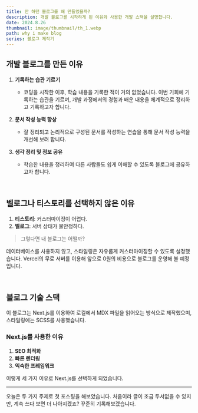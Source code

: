 ```yaml
---
title: 안 하던 블로그를 왜 만들었을까?
description: 개발 블로그를 시작하게 된 이유와 사용한 개발 스택을 설명합니다.
date: 2024.8.26
thumbnail: image/thumbnail/th_1.webp
path: why i make blog
series: 블로그 제작기
---
```


## 개발 블로그를 만든 이유

1. **기록하는 습관 기르기**

   - 코딩을 시작한 이후, 학습 내용을 기록한 적이 거의 없었습니다. 이번 기회에 기록하는 습관을 기르며, 개발 과정에서의 경험과 배운 내용을 체계적으로 정리하고 기록하고자 합니다.

2. **문서 작성 능력 향상**

   - 잘 정리되고 논리적으로 구성된 문서를 작성하는 연습을 통해 문서 작성 능력을 개선해 보려 합니다.

3. **생각 정리 및 정보 공유**
   - 학습한 내용을 정리하여 다른 사람들도 쉽게 이해할 수 있도록 블로그에 공유하고자 합니다.

<br />

## 벨로그나 티스토리를 선택하지 않은 이유

1. **티스토리**: 커스터마이징이 어렵다.
2. **벨로그**: 서버 상태가 불안정하다.

> 그렇다면 내 블로그는 어떨까?

데이터베이스를 사용하지 않고, 스타일링은 자유롭게 커스터마이징할 수 있도록 설정했습니다. Vercel의 무료 서버를 이용해 앞으로 0원의 비용으로 블로그를 운영해 볼 예정입니다.

<br />

## 블로그 기술 스택

이 블로그는 Next.js를 이용하여 로컬에서 MDX 파일을 읽어오는 방식으로 제작했으며, 스타일링에는 SCSS를 사용했습니다.

### Next.js를 사용한 이유

1. **SEO 최적화**
2. **빠른 렌더링**
3. **익숙한 프레임워크**

이렇게 세 가지 이유로 Next.js를 선택하게 되었습니다.

<hr />

오늘은 두 가지 주제로 첫 포스팅을 해보았습니다. 처음이라 글이 조금 두서없을 수 있지만, 계속 쓰다 보면 더 나아지겠죠? 꾸준히 기록해보겠습니다.
